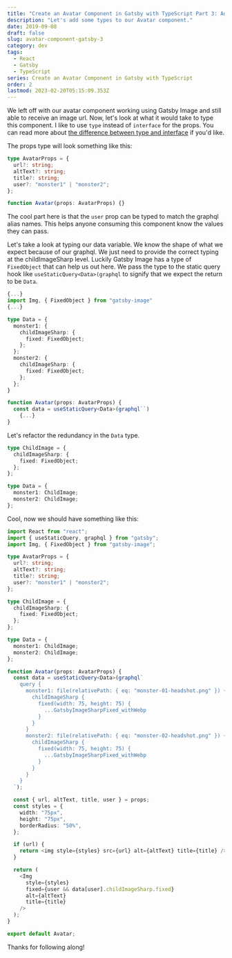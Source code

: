 ```yaml
---
title: "Create an Avatar Component in Gatsby with TypeScript Part 3: Adding Types"
description: "Let's add some types to our Avatar component."
date: 2019-09-08
draft: false
slug: avatar-component-gatsby-3
category: dev
tags:
  - React
  - Gatsby
  - TypeScript
series: Create an Avatar Component in Gatsby with TypeScript
order: 2
lastmod: 2023-02-20T05:15:09.353Z
---
```


We left off with our avatar component working using Gatsby Image and still able to receive an image url. Now, let's look at what it would take to type this component. I like to use `type` instead of `interface` for the props. You can read more about [the difference between type and interface](https://medium.com/@martin_hotell/interface-vs-type-alias-in-typescript-2-7-2a8f1777af4c) if you'd like.

The props type will look something like this:

```typescript
type AvatarProps = {
  url?: string;
  altText?: string;
  title?: string;
  user?: "monster1" | "monster2";
};

function Avatar(props: AvatarProps) {}
```

The cool part here is that the `user` prop can be typed to match the graphql alias names. This helps anyone consuming this component know the values they can pass.

Let's take a look at typing our data variable. We know the shape of what we expect because of our graphql. We just need to provide the correct typing at the childImageSharp level. Luckily Gatsby Image has a type of `FixedObject` that can help us out here. We pass the type to the static query hook like `useStaticQuery<Data>(graphql` to signify that we expect the return to be `Data`.

```typescript
{...}
import Img, { FixedObject } from "gatsby-image"
{...}

type Data = {
  monster1: {
    childImageSharp: {
      fixed: FixedObject;
    };
  };
  monster2: {
    childImageSharp: {
      fixed: FixedObject;
    };
  };
}

function Avatar(props: AvatarProps) {
  const data = useStaticQuery<Data>(graphql``)
    {...}
}
```

Let's refactor the redundancy in the `Data` type.

```typescript
type ChildImage = {
  childImageSharp: {
    fixed: FixedObject;
  };
};

type Data = {
  monster1: ChildImage;
  monster2: ChildImage;
};
```

Cool, now we should have something like this:

```typescript
import React from "react";
import { useStaticQuery, graphql } from "gatsby";
import Img, { FixedObject } from "gatsby-image";

type AvatarProps = {
  url?: string;
  altText?: string;
  title?: string;
  user?: "monster1" | "monster2";
};

type ChildImage = {
  childImageSharp: {
    fixed: FixedObject;
  };
};

type Data = {
  monster1: ChildImage;
  monster2: ChildImage;
};

function Avatar(props: AvatarProps) {
  const data = useStaticQuery<Data>(graphql`
    query {
      monster1: file(relativePath: { eq: "monster-01-headshot.png" }) {
        childImageSharp {
          fixed(width: 75, height: 75) {
            ...GatsbyImageSharpFixed_withWebp
          }
        }
      }
      monster2: file(relativePath: { eq: "monster-02-headshot.png" }) {
        childImageSharp {
          fixed(width: 75, height: 75) {
            ...GatsbyImageSharpFixed_withWebp
          }
        }
      }
    }
  `);

  const { url, altText, title, user } = props;
  const styles = {
    width: "75px",
    height: "75px",
    borderRadius: "50%",
  };

  if (url) {
    return <img style={styles} src={url} alt={altText} title={title} />;
  }

  return (
    <Img
      style={styles}
      fixed={user && data[user].childImageSharp.fixed}
      alt={altText}
      title={title}
    />
  );
}

export default Avatar;
```

Thanks for following along!
